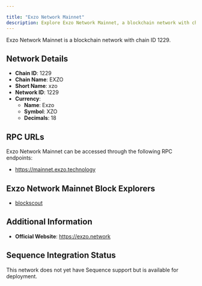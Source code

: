 ```yaml
---

title: "Exzo Network Mainnet"
description: Explore Exzo Network Mainnet, a blockchain network with chain ID 1229. Learn about its native currency, Exzo, and how to interact with the network.
---
```




Exzo Network Mainnet is a blockchain network with chain ID 1229.

## Network Details

- **Chain ID**: 1229
- **Chain Name**: EXZO
- **Short Name**: xzo
- **Network ID**: 1229
- **Currency**: 
  - **Name**: Exzo
  - **Symbol**: XZO
  - **Decimals**: 18

## RPC URLs

Exzo Network Mainnet can be accessed through the following RPC endpoints:

- https://mainnet.exzo.technology

## Exzo Network Mainnet Block Explorers

- [blockscout](https://exzoscan.io)

## Additional Information

- **Official Website**: https://exzo.network

## Sequence Integration Status

This network does not yet have Sequence support but is available for deployment.
